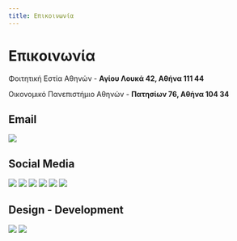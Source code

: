```yaml
---
title: Επικοινωνία
---
```



# Επικοινωνία
<GoogleMapEmbed src="https://google.com/maps/embed?pb=!1m18!1m12!1m3!1d3143.4570267784557!2d23.732514175746417!3d38.01312357192628!2m3!1f0!2f0!3f0!3m2!1i1024!2i768!4f13.1!3m3!1m2!1s0x14a1a2ea1462c931%3A0x921580483f9d225a!2zzqbOv865z4TOt8-EzrnOus6uIM6Vz4PPhM6vzrEgzpHOuM63zr3Pjs69!5e0!3m2!1sel!2sgr!4v1710539553502!5m2!1sel!2sgr"/>

Φοιτητική Εστία Αθηνών - **Αγίου Λουκά 42, Αθήνα 111 44**

<GoogleMapEmbed src="https://google.com/maps/embed?pb=!1m18!1m12!1m3!1d3144.274101688337!2d23.729528675735157!3d37.994066571930986!2m3!1f0!2f0!3f0!3m2!1i1024!2i768!4f13.1!3m3!1m2!1s0x14a1a2ccc0f74c4d%3A0x98bfad208765bc87!2zzp_Ouc66zr_Ovc6_zrzOuc66z4wgzqDOsc69zrXPgM65z4PPhM6uzrzOuc6_IM6RzrjOt869z47OvQ!5e0!3m2!1sel!2sgr!4v1710541522134!5m2!1sel!2sgr"/>

Οικονομικό Πανεπιστήμιο Αθηνών - **Πατησίων 76, Αθήνα 104 34**

## Email
[![](https://img.shields.io/badge/theatriki.opa@gmail-D14836?style=for-the-badge&logo=gmail&logoColor=white)](mailto:theatriki.opa@gmail.com)

## Social Media
[![](https://img.shields.io/badge/@theatrikiopa-1DA1F2?style=for-the-badge&logo=x&logoColor=white)](https://x.com/theatrikiopa)
[![](https://img.shields.io/badge/@theatrikiopa-010101?style=for-the-badge&logo=tiktok&logoColor=white)](https://tiktok.com/@theatrikiopa)
[![](https://img.shields.io/badge/theatrikiopa-1877F2?style=for-the-badge&logo=facebook&logoColor=white)](https://facebook.com/theatrikiopa)
[![](https://img.shields.io/badge/@theatrikiopa-FF0000?style=for-the-badge&logo=youtube&logoColor=white)](https://youtube.com/@theatrikiopa)
[![](https://img.shields.io/badge/@theatrikiopa-E4405F?style=for-the-badge&logo=instagram&logoColor=white)](https://instagram.com/theatrikiopa)
[![](https://img.shields.io/badge/theatrikiopa-0A66C2?style=for-the-badge&logo=linkedin&logoColor=white)](https://linkedin.com/company/theatrikiopa)

## Design - Development
[![](https://img.shields.io/badge/leivadaros.dev-0078D4?style=for-the-badge&logo=googlechrome&logoColor=white)](https://leivadaros.dev) [![](https://img.shields.io/badge/paraskevasleivadaros-0A66C2?style=for-the-badge&logo=linkedin&logoColor=white)](https://linkedin.com/in/paraskevasleivadaros)


